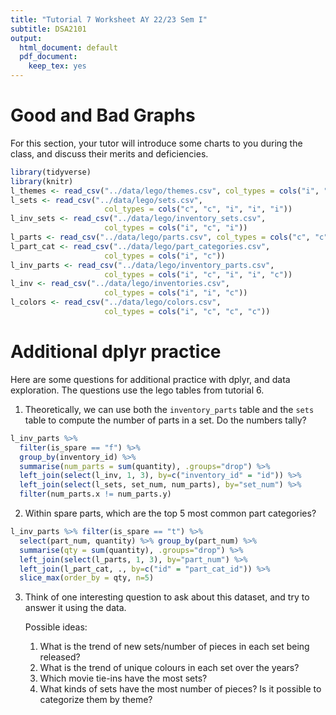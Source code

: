 ```yaml
---
title: "Tutorial 7 Worksheet AY 22/23 Sem I"
subtitle: DSA2101
output:
  html_document: default
  pdf_document:
    keep_tex: yes
---
```


# Good and Bad Graphs

For this section, your tutor will introduce some charts to you during the class,
and discuss their merits and deficiencies. 

```r
library(tidyverse)
library(knitr)
l_themes <- read_csv("../data/lego/themes.csv", col_types = cols("i", "c", "i"))
l_sets <- read_csv("../data/lego/sets.csv", 
                     col_types = cols("c", "c", "i", "i", "i"))
l_inv_sets <- read_csv("../data/lego/inventory_sets.csv", 
                     col_types = cols("i", "c", "i"))
l_parts <- read_csv("../data/lego/parts.csv", col_types = cols("c", "c", "i"))
l_part_cat <- read_csv("../data/lego/part_categories.csv",
                     col_types = cols("i", "c"))
l_inv_parts <- read_csv("../data/lego/inventory_parts.csv", 
                     col_types = cols("i", "c", "i", "i", "c"))
l_inv <- read_csv("../data/lego/inventories.csv", 
                     col_types = cols("i", "i", "c"))
l_colors <- read_csv("../data/lego/colors.csv",
                     col_types = cols("i", "c", "c", "c"))
```

# Additional dplyr practice 

Here are some questions for additional practice with dplyr, and data exploration.
The questions use the lego tables from tutorial 6.

1. Theoretically, we can use both the `inventory_parts` table and the `sets` table 
   to compute the number of parts in a set. Do the numbers tally?
   
```r
l_inv_parts %>% 
  filter(is_spare == "f") %>% 
  group_by(inventory_id) %>% 
  summarise(num_parts = sum(quantity), .groups="drop") %>% 
  left_join(select(l_inv, 1, 3), by=c("inventory_id" = "id")) %>% 
  left_join(select(l_sets, set_num, num_parts), by="set_num") %>% 
  filter(num_parts.x != num_parts.y)
```

2. Within spare parts, which are the top 5 most common part categories?
```r
l_inv_parts %>% filter(is_spare == "t") %>% 
  select(part_num, quantity) %>% group_by(part_num) %>% 
  summarise(qty = sum(quantity), .groups="drop") %>% 
  left_join(select(l_parts, 1, 3), by="part_num") %>% 
  left_join(l_part_cat, ., by=c("id" = "part_cat_id")) %>% 
  slice_max(order_by = qty, n=5)
```

3. Think of one interesting question to ask about this dataset, and try to
   answer it using the data.
   
   Possible ideas:
   1. What is the trend of new sets/number of pieces in each set being released?
   2. What is the trend of unique colours in each set over the years?
   3. Which movie tie-ins have the most sets?
   4. What kinds of sets have the most number of pieces? Is it possible to 
      categorize them by theme?
